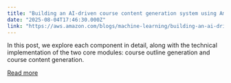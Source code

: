 ```yaml
---
title: "Building an AI-driven course content generation system using Amazon Bedrock"
date: "2025-08-04T17:46:30.000Z"
link: "https://aws.amazon.com/blogs/machine-learning/building-an-ai-driven-course-content-generation-system-using-amazon-bedrock/"
---
```


In this post, we explore each component in detail, along with the technical implementation of the two core modules: course outline generation and course content generation.

[Read more](https://aws.amazon.com/blogs/machine-learning/building-an-ai-driven-course-content-generation-system-using-amazon-bedrock/)
